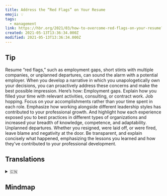 ```yaml
---
title: Address the “Red Flags” on Your Resume
emoji: 💡
tags:
  - management
link: https://hbr.org/2021/03/how-to-overcome-red-flags-on-your-resume?utm_medium=email&utm_source=newsletter_daily&utm_campaign=mtod_notactsubs
created: 2021-05-13T13:36:34.000Z
modified: 2021-05-13T13:36:34.000Z
---
```


## Tip

Resume “red flags,” such as employment gaps, short stints with multiple companies, or unplanned departures, can sound the alarm with a potential employer. When you develop a narrative in which you unapologetically own your decisions, you can proactively address these concerns and make the best possible impression. Here’s how:
Employment gaps. Explain how you filled your time with relevant activities, consulting, or contract work.
Job hopping. Focus on your accomplishments rather than your time spent in each role. Emphasize how working alongside different leadership styles has contributed to your professional growth. And highlight how each experience exposed you to best practices in different types of organizations and increased your breadth of knowledge, competence, and adaptability.
Unplanned departures. Whether you resigned, were laid off, or were fired, leave blame and negativity at the door. Be transparent, and explain concisely what happened, emphasizing the lessons you learned and how they’ve contributed to your professional development.

## Translations

<details>
   <summary>🇨🇳</summary>

</details>

## Mindmap

![]()
